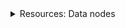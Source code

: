 <div class="stub">
<details><summary>Resources: Data nodes</summary>

This section is part of a series on the topic of *data nodes*.

Docs:

- [Concepts: Data nodes](/concepts/chain/data-nodes.md)
- [Data node infrastructure requirements](/node-operators/requirements/data-node-infrastructure.md)
- [Set up a data node](/node-operators/get-started/setup-datanode.md)

</details>
</div>